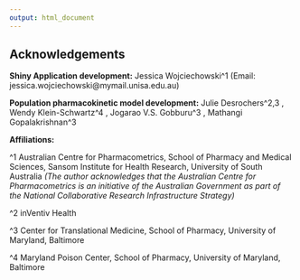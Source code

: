 ```yaml
---
output: html_document
---
```


## Acknowledgements

**Shiny Application development:** Jessica Wojciechowski^1 (Email: jessica.wojciechowski@mymail.unisa.edu.au)

**Population pharmacokinetic model development:** Julie Desrochers^2,3 , Wendy Klein-Schwartz^4 , Jogarao V.S. Gobburu^3 , Mathangi Gopalakrishnan^3

**Affiliations:**

^1 Australian Centre for Pharmacometrics, School of Pharmacy and Medical Sciences, Sansom Institute for Health Research, University of South Australia *(The author acknowledges that the Australian Centre for Pharmacometrics is an initiative of the Australian Government as part of the National Collaborative Research Infrastructure Strategy)*

^2 inVentiv Health

^3 Center for Translational Medicine, School of Pharmacy, University of Maryland, Baltimore

^4 Maryland Poison Center, School of Pharmacy, University of Maryland, Baltimore
